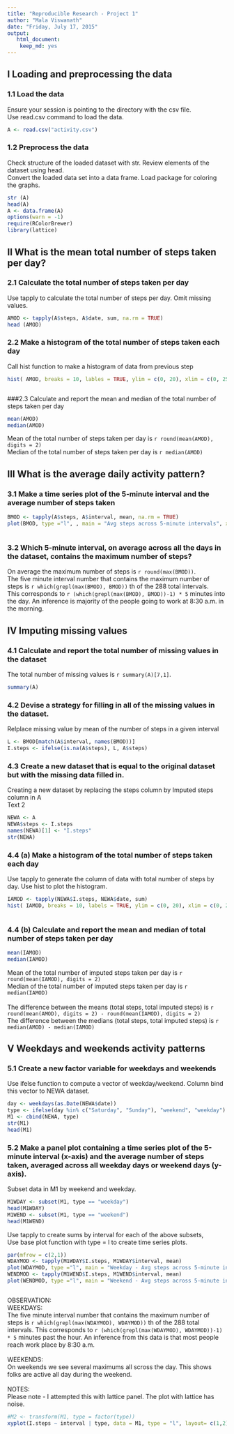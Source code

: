 ```yaml
---
title: "Reproducible Research - Project 1"
author: "Mala Viswanath"
date: "Friday, July 17, 2015"
output: 
   html_document:
    keep_md: yes
---
```

## I Loading and preprocessing the data

### 1.1 Load the data

| Ensure your session is pointing to the directory with the csv file.
| Use read.csv command to load the data.
```r
A <- read.csv("activity.csv")
```

### 1.2 Preprocess the data
| Check structure of the loaded dataset with str. Review elements of the dataset using head.
| Convert the loaded data set into a data frame. Load package for coloring the graphs.

```r
str (A)
head(A)
A <- data.frame(A)
options(warn = -1)
require(RColorBrewer)
library(lattice)
```
## II What is the mean total number of steps taken per day?

### 2.1 Calculate the total number of steps taken per day 
| Use tapply to calculate the total number of steps per day. Omit missing values.
```r
AMOD <- tapply(A$steps, A$date, sum, na.rm = TRUE)
head (AMOD)
```
### 2.2 Make a histogram of the total number of steps taken each day 
| Call hist function to make a histogram of data from previous step
```r

hist( AMOD, breaks = 10, lables = TRUE, ylim = c(0, 20), xlim = c(0, 25000), main="Histogram of # of steps per day", xlab="Number of Steps per day ", col = brewer.pal(5, "Set2"))
```
```r

```

###2.3 Calculate and report the mean and median of the total number of steps taken per day 

```r
mean(AMOD)
median(AMOD)
```
| Mean of the total number of steps taken per day is `r round(mean(AMOD), digits = 2)`
| Median of the total number of steps taken per day is `r median(AMOD)`

## III What is the average daily activity pattern?
### 3.1 Make a time series plot of the 5-minute interval and the average number of steps taken

```r
BMOD <- tapply(A$steps, A$interval, mean, na.rm = TRUE)
plot(BMOD, type ="l", , main = "Avg steps across 5-minute intervals", xlab = "Interval Seq Number", ylab = "Avg. number of steps")
```
```r

```
### 3.2 Which 5-minute interval, on average across all the days in the dataset, contains the maximum number of steps?
| On average the maximum number of steps is `r round(max(BMOD))`. 
| The five minute interval number that contains the maximum number of steps is `r which(grepl(max(BMOD), BMOD))` th of the 288 total intervals.
| This corresponds to  `r (which(grepl(max(BMOD), BMOD))-1) * 5` minutes into the day. An inference is majority of the people going to work at 8:30 a.m. in the morning.


## IV Imputing missing values
### 4.1 Calculate and report the total number of missing values in the dataset 
| The total number of missing values is `r summary(A)[7,1]`.
```r
summary(A)
```
### 4.2 Devise a strategy for filling in all of the missing values in the dataset.
| Relplace missing value by mean of the number of steps in a given interval

```r
L <- BMOD[match(A$interval, names(BMOD))]
I.steps <- ifelse(is.na(A$steps), L, A$steps)
```
### 4.3 Create a new dataset that is equal to the original dataset but with the missing data filled in.
| Creating a new dataset by replacing the steps column by Imputed steps column in A
| Text 2

```r
NEWA <- A
NEWA$steps <- I.steps
names(NEWA)[1] <- "I.steps"
str(NEWA)
```
### 4.4 (a) Make a histogram of the total number of steps taken each day
| Use tapply to generate the column of data with total number of steps by day. Use hist to plot the histogram.

```r
IAMOD <- tapply(NEWA$I.steps, NEWA$date, sum)
hist( IAMOD, breaks = 10, labels = TRUE, ylim = c(0, 20), xlim = c(0, 25000), main="Histogram of # of steps per day", xlab="Number of Steps per day ", col = brewer.pal(5, "Set2"))
```
```r

```
### 4.4 (b) Calculate and report the mean and median of total number of steps taken per day
```r
mean(IAMOD)
median(IAMOD)
```
| Mean of the total number of imputed steps taken per day is `r round(mean(IAMOD), digits = 2)`
| Median of the total number of imputed steps taken per day is `r median(IAMOD)`
|
| The difference between the means (total steps, total imputed steps) is `r round(mean(AMOD), digits = 2) - round(mean(IAMOD), digits = 2)`
| The difference between the medians (total steps, total imputed steps) is `r median(AMOD) - median(IAMOD)`

## V Weekdays and weekends activity patterns
### 5.1 Create a new factor variable for weekdays and weekends
| Use ifelse function to compute a vector of weekday/weekend. Column bind this vector to NEWA dataset.
```r
day <- weekdays(as.Date(NEWA$date))
type <- ifelse(day %in% c("Saturday", "Sunday"), "weekend", "weekday")
M1 <- cbind(NEWA, type)
str(M1)
head(M1)
```
### 5.2 Make a panel plot containing a time series plot of the 5-minute interval (x-axis) and the average number of steps taken, averaged across all weekday days or weekend days (y-axis). 
| Subset data in M1 by weekend and weekday.
```r
M1WDAY <- subset(M1, type == "weekday")
head(M1WDAY)
M1WEND <- subset(M1, type == "weekend")
head(M1WEND)
```
| Use tapply to create sums by interval for each of the above subsets,
| Use base plot function with type = l to create time series plots.
```r
par(mfrow = c(2,1))
WDAYMOD <- tapply(M1WDAY$I.steps, M1WDAY$interval, mean)
plot(WDAYMOD, type ="l", main = "Weekday - Avg steps across 5-minute intervals", xlab = "Interval Seq Number", ylab = "Avg. number of steps")
WENDMOD <- tapply(M1WEND$I.steps, M1WEND$interval, mean)
plot(WENDMOD, type ="l", main = "Weekend - Avg steps across 5-minute intervals", xlab = "Interval Seq Number", ylab = "Avg. number of steps")
```
```r

```
| OBSERVATION:
| WEEKDAYS:
| The five minute interval number that contains the maximum number of steps is `r which(grepl(max(WDAYMOD), WDAYMOD))` th of the 288 total intervals. This corresponds to  `r (which(grepl(max(WDAYMOD), WDAYMOD))-1) * 5` minutes past the hour. An inference from this data is that most people reach work place by 8:30 a.m.
|
| WEEKENDS:
| On weekends we see several maximums all scross the day. This shows folks are active all day during the weekend.
|
| NOTES:
| Please note - I attempted this with lattice panel. The plot with lattice has noise.
```r
#M2 <- transform(M1, type = factor(type))
xyplot(I.steps ~ interval | type, data = M1, type = "l", layout= c(1,2))
```
```r

```


